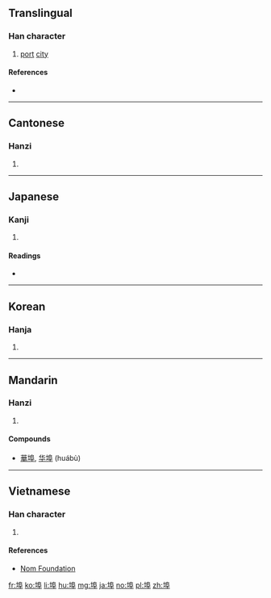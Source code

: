 ==Translingual==

===Han character===
{{Han char|rn=32|rad=土|as=08|sn=11|four=47147|canj=GHRJ|ids=⿰土阜}}

# [[port]] [[city]]

====References====
* {{Han ref|kx=0230.220|dkj=05161|dj=0466.300|hdz=10454.060|uh=57E0|ud=22496|bh=B0F0|bd=45296}}

----

==Cantonese==

===Hanzi===
{{yue-hanzi|jyut=[[bou6]], [[fau6]]|y=bou6, fau6}}

# {{defn|lang=yue|sort=土08}}

----

==Japanese==

===Kanji===
{{ja-kanji|grade=|rs=土08}}

# {{defn|lang=ja|sort=土08}}

====Readings====
* {{ja-readings|on=[[ふ]] (fu)|kun=[[つか]] (tsuka), はとば (hatoba)}}

----

==Korean==

===Hanja===
{{ko-hanja|hangeul=부|rv=bu|mr=pu}}

# {{defn|lang=ko|sort=土08}}

----

==Mandarin==

===Hanzi===
{{cmn-hanzi|pin=[[bù]] ([[bu4]])|wg=pu<sup>4</sup>}}

# {{defn|lang=cmn|sort=土08}}

====Compounds====
* [[華埠]], [[华埠]] (huábù)

----

==Vietnamese==

===Han character===
{{vi-hantu|[[phụ]]|rs=土08}}

# {{defn|lang=vi|sort=土08}}

====References====
* [http://nomfoundation.org/common/nom_details.php?codepoint=57e0 Nom Foundation]

[[fr:埠]]
[[ko:埠]]
[[li:埠]]
[[hu:埠]]
[[mg:埠]]
[[ja:埠]]
[[no:埠]]
[[pl:埠]]
[[zh:埠]]